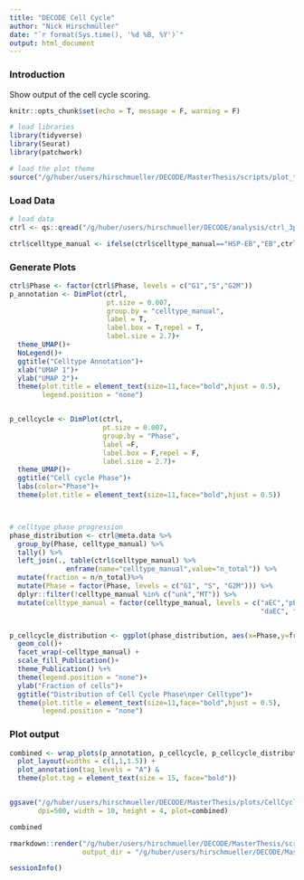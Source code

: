 ```yaml
---
title: "DECODE Cell Cycle"
author: "Nick Hirschmüller"
date: "`r format(Sys.time(), '%d %B, %Y')`"
output: html_document
---
```




### Introduction
Show output of the cell cycle scoring. 

```r
knitr::opts_chunk$set(echo = T, message = F, warning = F)
```


```r
# load libraries
library(tidyverse)
library(Seurat)
library(patchwork)

# load the plot theme
source("/g/huber/users/hirschmueller/DECODE/MasterThesis/scripts/plot_theme.R")
```


### Load Data
```r
# load data
ctrl <- qs::qread("/g/huber/users/hirschmueller/DECODE/analysis/ctrl_3prime/results/CellCycleScoring_ctrl/ctrl_integrated_doublet_CellCycle.qs")

ctrl$celltype_manual <- ifelse(ctrl$celltype_manual=="HSP-EB","EB",ctrl$celltype_manual)

```


### Generate Plots
```r
ctrl$Phase <- factor(ctrl$Phase, levels = c("G1","S","G2M"))
p_annotation <- DimPlot(ctrl,
                        pt.size = 0.007,
                        group.by = "celltype_manual",
                        label = T,
                        label.box = T,repel = T,
                        label.size = 2.7)+
  theme_UMAP()+
  NoLegend()+
  ggtitle("Celltype Annotation")+
  xlab("UMAP 1")+
  ylab("UMAP 2")+
  theme(plot.title = element_text(size=11,face="bold",hjust = 0.5),
        legend.position = "none")


p_cellcycle <- DimPlot(ctrl,
                       pt.size = 0.007,
                       group.by = "Phase",
                       label =F,
                       label.box = F,repel = F,
                       label.size = 2.7)+
  theme_UMAP()+
  ggtitle("Cell cycle Phase")+
  labs(color="Phase")+
  theme(plot.title = element_text(size=11,face="bold",hjust = 0.5))



# celltype phase progression
phase_distribution <- ctrl@meta.data %>% 
  group_by(Phase, celltype_manual) %>% 
  tally() %>% 
  left_join(., table(ctrl$celltype_manual) %>%
              enframe(name="celltype_manual",value="n_total")) %>% 
  mutate(fraction = n/n_total)%>% 
  mutate(Phase = factor(Phase, levels = c("G1", "S", "G2M"))) %>% 
  dplyr::filter(!celltype_manual %in% c("unk","MT")) %>% 
  mutate(celltype_manual = factor(celltype_manual, levels = c("aEC","pEC","Copper","R3", "EE",
                                                              "daEC", "dEC","EB", "ISC")))


p_cellcycle_distribution <- ggplot(phase_distribution, aes(x=Phase,y=fraction, fill=Phase))+
  geom_col()+
  facet_wrap(~celltype_manual) +
  scale_fill_Publication()+
  theme_Publication() %+%
  theme(legend.position = "none")+
  ylab("Fraction of cells")+
  ggtitle("Distribution of Cell Cycle Phase\nper Celltype")+
  theme(plot.title = element_text(size=11,face="bold",hjust = 0.5),
        legend.position = "none")

```

### Plot output
```r
combined <- wrap_plots(p_annotation, p_cellcycle, p_cellcycle_distribution, nrow = 1) +
  plot_layout(widths = c(1,1,1.5)) +
  plot_annotation(tag_levels = "A") & 
  theme(plot.tag = element_text(size = 15, face="bold"))


ggsave("/g/huber/users/hirschmueller/DECODE/MasterThesis/plots/CellCycle.png",
       dpi=500, width = 10, height = 4, plot=combined)

combined
```


```r
rmarkdown::render("/g/huber/users/hirschmueller/DECODE/MasterThesis/scripts/CellCycle_sup3.Rmd",
                  output_dir = "/g/huber/users/hirschmueller/DECODE/MasterThesis/html/")
```


```r
sessionInfo()
```











